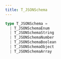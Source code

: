 ```yaml
---
title: T_JSONSchema
---
```


```ts
type T_JSONSchema =
  | T_JSONSchemaEnum
  | T_JSONSchemaString
  | T_JSONSchemaNumber
  | T_JSONSchemaBoolean
  | T_JSONSchemaObject
  | T_JSONSchemaArray
```
